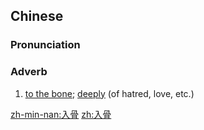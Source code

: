 ==Chinese==
{{zh-forms}}

===Pronunciation===
{{zh-pron
|m=rùgǔ
|c=jap6 gwat1
|mn=qz,tp,xm:li̍p-kut/kh,zz:ji̍p-kut
|cat=a
}}

===Adverb===
{{zh-adv}}

# [[to the bone]]; [[deep]]ly (of hatred, love, etc.)

[[zh-min-nan:入骨]]
[[zh:入骨]]